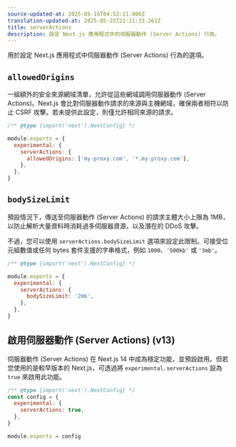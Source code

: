 ```yaml
---
source-updated-at: 2025-05-16T04:52:11.000Z
translation-updated-at: 2025-05-25T21:11:33.261Z
title: serverActions
description: 設定 Next.js 應用程式中的伺服器動作 (Server Actions) 行為。
---
```


用於設定 Next.js 應用程式中伺服器動作 (Server Actions) 行為的選項。

## `allowedOrigins`

一組額外的安全來源網域清單，允許從這些網域調用伺服器動作 (Server Actions)。Next.js 會比對伺服器動作請求的來源與主機網域，確保兩者相符以防止 CSRF 攻擊。若未提供此設定，則僅允許相同來源的請求。

```js filename="next.config.js"
/** @type {import('next').NextConfig} */

module.exports = {
  experimental: {
    serverActions: {
      allowedOrigins: ['my-proxy.com', '*.my-proxy.com'],
    },
  },
}
```

## `bodySizeLimit`

預設情況下，傳送至伺服器動作 (Server Actions) 的請求主體大小上限為 1MB，以防止解析大量資料時消耗過多伺服器資源，以及潛在的 DDoS 攻擊。

不過，您可以使用 `serverActions.bodySizeLimit` 選項來設定此限制。可接受位元組數值或任何 bytes 套件支援的字串格式，例如 `1000`、`'500kb'` 或 `'3mb'`。

```js filename="next.config.js"
/** @type {import('next').NextConfig} */

module.exports = {
  experimental: {
    serverActions: {
      bodySizeLimit: '2mb',
    },
  },
}
```

## 啟用伺服器動作 (Server Actions) (v13)

伺服器動作 (Server Actions) 在 Next.js 14 中成為穩定功能，並預設啟用。但若您使用的是較早版本的 Next.js，可透過將 `experimental.serverActions` 設為 `true` 來啟用此功能。

```js filename="next.config.js"
/** @type {import('next').NextConfig} */
const config = {
  experimental: {
    serverActions: true,
  },
}

module.exports = config
```